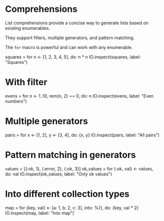 
# Comprehensions

List comprehensions provide a concise way to generate lists based on existing enumerables.

They support filters, multiple generators, and pattern matching.

The `for` macro is powerful and can work with any enumerable.

squares = for n <- [1, 2, 3, 4, 5], do: n \* n
IO.inspect(squares, label: "Squares")

# With filter

evens = for n <- 1..10, rem(n, 2) == 0, do: n
IO.inspect(evens, label: "Even numbers")

# Multiple generators

pairs = for x <- [1, 2], y <- [3, 4], do: {x, y}
IO.inspect(pairs, label: "All pairs")

# Pattern matching in generators

values = [{:ok, 1}, {:error, 2}, {:ok, 3}]
ok_values = for {:ok, val} <- values, do: val
IO.inspect(ok_values, label: "Only ok values")

# Into different collection types

map = for {key, val} <- [a: 1, b: 2, c: 3], into: %{}, do: {key, val \* 2}
IO.inspect(map, label: "Into map")`
